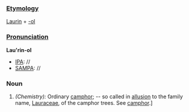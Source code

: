 ===[[Etymology]]===
[[Laurin]] + [[-ol]]
===[[Pronunciation]]===
'''Lau'rin-ol'''
*[[IPA]]: //
*[[SAMPA]]: //
===Noun===
#''(Chemistry):'' Ordinary [[camphor]]; -- so called in [[allusion]] to the family name, [[Lauraceae]], of the camphor trees. See [[camphor]].]